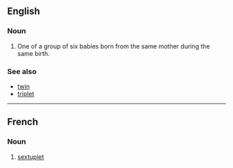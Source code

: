 ==English==
===Noun===
{{wikipedia}}
{{en-noun}}
#One of a group of six babies born from the same mother during the same birth.

===See also===
*[[twin]]
*[[triplet]]

----
==French==
===Noun===
{{fr-noun|m}}
#[[#Noun|sextuplet]]